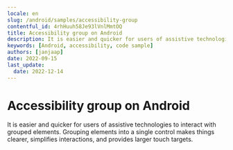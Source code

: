 ```yaml
---
locale: en
slug: /android/samples/accessibility-group
contentful_id: 4rhHuuh58Je93lVnlMmtOQ
title: Accessibility group on Android
description: It is easier and quicker for users of assistive technologies to interact with grouped elements.
keywords: [Android, accessibility, code sample]
authors: [janjaap]
date: 2022-09-15
last_update:
  date: 2022-12-14
---
```


# Accessibility group on Android

It is easier and quicker for users of assistive technologies to interact with grouped elements. Grouping elements into a single control makes things clearer, simplifies interactions, and provides larger touch targets.

<CodeSample id="accessibility-group" locale="en" platform="android"/>
